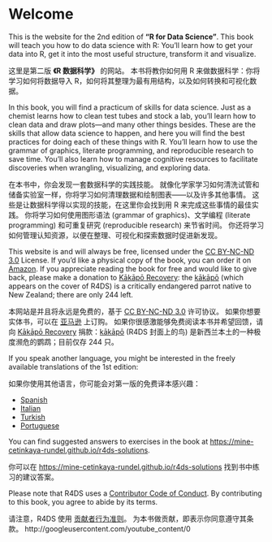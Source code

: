 # Welcome {.unnumbered}


This is the website for the 2nd edition of **"R for Data Science"**.
This book will teach you how to do data science with R: You'll learn how to get your data into R, get it into the most useful structure, transform it and visualize.

这里是第二版 **《R 数据科学》** 的网站。
本书将教你如何用 R 来做数据科学：你将学习如何将数据导入 R，如何将其整理为最有用结构，以及如何转换和可视化数据。

In this book, you will find a practicum of skills for data science.
Just as a chemist learns how to clean test tubes and stock a lab, you'll learn how to clean data and draw plots---and many other things besides.
These are the skills that allow data science to happen, and here you will find the best practices for doing each of these things with R.
You'll learn how to use the grammar of graphics, literate programming, and reproducible research to save time.
You'll also learn how to manage cognitive resources to facilitate discoveries when wrangling, visualizing, and exploring data.

在本书中，你会发现一套数据科学的实践技能。
就像化学家学习如何清洗试管和储备实验室一样，你将学习如何清理数据和绘制图表——以及许多其他事情。
这些是让数据科学得以实现的技能，在这里你会找到用 R 来完成这些事情的最佳实践。
你将学习如何使用图形语法 (grammar of graphics)、文学编程 (literate programming) 和可重复研究 (reproducible research) 来节省时间。
你还将学习如何管理认知资源，以便在整理、可视化和探索数据时促进新发现。

This website is and will always be free, licensed under the [CC BY-NC-ND 3.0](https://creativecommons.org/licenses/by-nc-nd/3.0/us/) License.
If you'd like a physical copy of the book, you can order it on [Amazon](https://www.amazon.com/dp/1492097403?&tag=hadlwick-20).
If you appreciate reading the book for free and would like to give back, please make a donation to [Kākāpō Recovery](https://www.doc.govt.nz/kakapo-donate): the [kākāpō](https://www.youtube.com/watch?v=9T1vfsHYiKY) (which appears on the cover of R4DS) is a critically endangered parrot native to New Zealand; there are only 244 left.

本网站是并且将永远是免费的，基于 [CC BY-NC-ND 3.0](https://creativecommons.org/licenses/by-nc-nd/3.0/us/) 许可协议。
如果你想要实体书，可以在 [亚马逊](https://www.amazon.com/dp/1492097403?&tag=hadlwick-20) 上订购。
如果你很感激能够免费阅读本书并希望回馈，请向 [Kākāpō Recovery](https://www.doc.govt.nz/kakapo-donate) 捐款：[kākāpō](https://www.youtube.com/watch?v=9T1vfsHYiKY) (R4DS 封面上的鸟) 是新西兰本土的一种极度濒危的鹦鹉；目前仅存 244 只。

If you speak another language, you might be interested in the freely available translations of the 1st edition:

如果你使用其他语言，你可能会对第一版的免费译本感兴趣：

-   [Spanish](http://es.r4ds.hadley.nz)
-   [Italian](https://it.r4ds.hadley.nz)
-   [Turkish](https://tr.r4ds.hadley.nz)
-   [Portuguese](https://pt.r4ds.hadley.nz)

You can find suggested answers to exercises in the book at [https://mine-cetinkaya-rundel.github.io/r4ds-solutions](https://mine-cetinkaya-rundel.github.io/r4ds-solutions).

你可以在 [https://mine-cetinkaya-rundel.github.io/r4ds-solutions](https://mine-cetinkaya-rundel.github.io/r4ds-solutions) 找到书中练习的建议答案。

Please note that R4DS uses a [Contributor Code of Conduct](https://contributor-covenant.org/version/2/0/CODE_OF_CONDUCT.html).
By contributing to this book, you agree to abide by its terms.

请注意，R4DS 使用 [贡献者行为准则](https://contributor-covenant.org/version/2/0/CODE_OF_CONDUCT.html)。
为本书做贡献，即表示你同意遵守其条款。
http://googleusercontent.com/youtube_content/0

